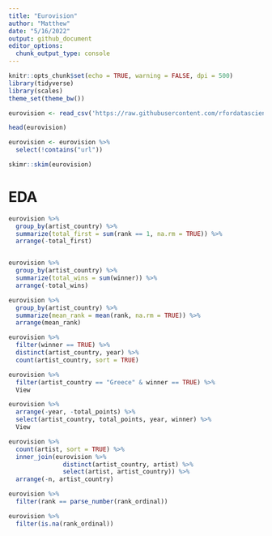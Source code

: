 ```yaml
---
title: "Eurovision"
author: "Matthew"
date: "5/16/2022"
output: github_document
editor_options: 
  chunk_output_type: console
---
```


```r
knitr::opts_chunk$set(echo = TRUE, warning = FALSE, dpi = 500)
library(tidyverse)
library(scales)
theme_set(theme_bw())
```


```r
eurovision <- read_csv('https://raw.githubusercontent.com/rfordatascience/tidytuesday/master/data/2022/2022-05-17/eurovision.csv')

```



```r
head(eurovision)

eurovision <- eurovision %>% 
  select(!contains("url"))

skimr::skim(eurovision)
```

# EDA
```r
eurovision %>% 
  group_by(artist_country) %>% 
  summarize(total_first = sum(rank == 1, na.rm = TRUE)) %>% 
  arrange(-total_first)


eurovision %>% 
  group_by(artist_country) %>% 
  summarize(total_wins = sum(winner)) %>% 
  arrange(-total_wins)

eurovision %>% 
  group_by(artist_country) %>% 
  summarize(mean_rank = mean(rank, na.rm = TRUE)) %>% 
  arrange(mean_rank)

eurovision %>% 
  filter(winner == TRUE) %>% 
  distinct(artist_country, year) %>% 
  count(artist_country, sort = TRUE)
```



```r
eurovision %>% 
  filter(artist_country == "Greece" & winner == TRUE) %>% 
  View

eurovision %>% 
  arrange(-year, -total_points) %>% 
  select(artist_country, total_points, year, winner) %>% 
  View
```


```r
eurovision %>% 
  count(artist, sort = TRUE) %>% 
  inner_join(eurovision %>% 
               distinct(artist_country, artist) %>% 
               select(artist, artist_country)) %>% 
  arrange(-n, artist_country)
```


```r
eurovision %>% 
  filter(rank == parse_number(rank_ordinal))

eurovision %>% 
  filter(is.na(rank_ordinal))
```
